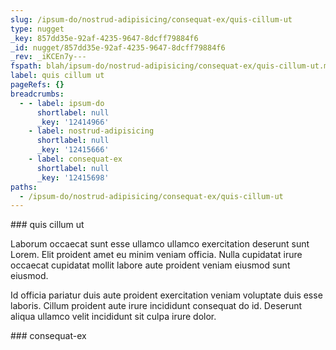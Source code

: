 ```yaml
---
slug: /ipsum-do/nostrud-adipisicing/consequat-ex/quis-cillum-ut
type: nugget
_key: 857dd35e-92af-4235-9647-8dcff79884f6
_id: nugget/857dd35e-92af-4235-9647-8dcff79884f6
_rev: _iKCEn7y---
fspath: blah/ipsum-do/nostrud-adipisicing/consequat-ex/quis-cillum-ut.md
label: quis cillum ut
pageRefs: {}
breadcrumbs:
  - - label: ipsum-do
      shortlabel: null
      _key: '12414966'
    - label: nostrud-adipisicing
      shortlabel: null
      _key: '12415666'
    - label: consequat-ex
      shortlabel: null
      _key: '12415698'
paths:
  - /ipsum-do/nostrud-adipisicing/consequat-ex/quis-cillum-ut
---
```


<NuggetArea>
<Nugget slug="/ipsum-do/nostrud-adipisicing/consequat-ex/quis-cillum-ut" type="nugget" _key="857dd35e-92af-4235-9647-8dcff79884f6" _id="nugget/857dd35e-92af-4235-9647-8dcff79884f6" _rev="_iKCEn7y---" fspath="blah/ipsum-do/nostrud-adipisicing/consequat-ex/quis-cillum-ut.md" label="quis cillum ut" paths="/ipsum-do/nostrud-adipisicing/consequat-ex/quis-cillum-ut">
<NuggetBody>
### quis cillum ut

Laborum occaecat sunt esse ullamco ullamco exercitation deserunt sunt Lorem. Elit proident amet eu minim veniam officia. Nulla cupidatat irure occaecat cupidatat mollit labore aute proident veniam eiusmod sunt eiusmod.

Id officia pariatur duis aute proident exercitation veniam voluptate duis esse laboris. Cillum proident aute irure incididunt consequat do id. Deserunt aliqua ullamco velit incididunt sit culpa irure dolor.

</NuggetBody>
<Breadcrumbs>
<Crumbs>
<Crumb _key="12414966" label="ipsum-do" /><Crumb _key="12415666" label="nostrud-adipisicing" /><Crumb _key="12415698" label="consequat-ex" />
</Crumbs>
</Breadcrumbs>
</Nugget>

<NuggetsInbound>
</NuggetsInbound>
<NuggetsOutbound>
</NuggetsOutbound>
</NuggetArea>
<PassagesInbound>
<Passage direction="inbound" type="passage" _key="12415698" _id="passage/12415698" _rev="_iKCEn7u---" label="consequat-ex" passage="consequat-ex" fspath="blah/ipsum-do/nostrud-adipisicing/consequat-ex" paths="/ipsum-do/nostrud-adipisicing/consequat-ex" slug="/ipsum-do/nostrud-adipisicing/consequat-ex">
<NuggetBody>
### consequat-ex

</NuggetBody>
<Breadcrumbs>
<Crumbs>
<Crumb _key="12414966" label="ipsum-do" /><Crumb _key="12415666" label="nostrud-adipisicing" />
</Crumbs>
</Breadcrumbs>
</Passage>

</PassagesInbound>
<PassagesOutbound>
</PassagesOutbound>